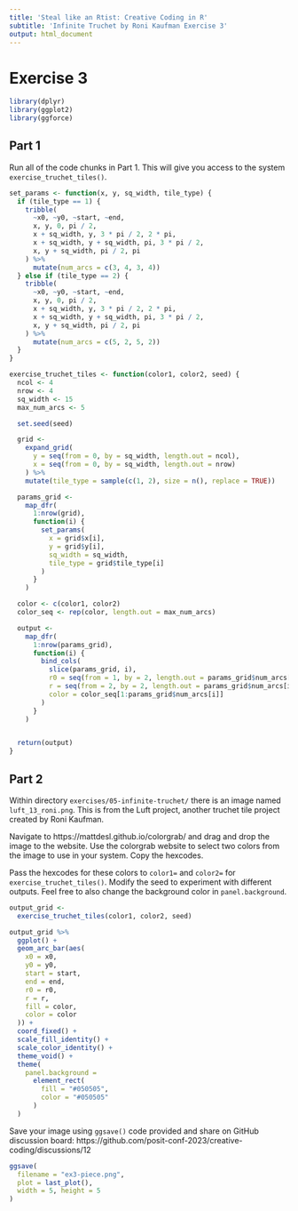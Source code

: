 ```yaml
---
title: 'Steal like an Rtist: Creative Coding in R'
subtitle: 'Infinite Truchet by Roni Kaufman Exercise 3'
output: html_document
---
```


# Exercise 3

```r
library(dplyr)
library(ggplot2)
library(ggforce)
```

## Part 1

Run all of the code chunks in Part 1. This will give you access to the system `exercise_truchet_tiles()`.

```r
set_params <- function(x, y, sq_width, tile_type) {
  if (tile_type == 1) {
    tribble(
      ~x0, ~y0, ~start, ~end,
      x, y, 0, pi / 2,
      x + sq_width, y, 3 * pi / 2, 2 * pi,
      x + sq_width, y + sq_width, pi, 3 * pi / 2,
      x, y + sq_width, pi / 2, pi
    ) %>%
      mutate(num_arcs = c(3, 4, 3, 4))
  } else if (tile_type == 2) {
    tribble(
      ~x0, ~y0, ~start, ~end,
      x, y, 0, pi / 2,
      x + sq_width, y, 3 * pi / 2, 2 * pi,
      x + sq_width, y + sq_width, pi, 3 * pi / 2,
      x, y + sq_width, pi / 2, pi
    ) %>%
      mutate(num_arcs = c(5, 2, 5, 2))
  }
}
```


```r
exercise_truchet_tiles <- function(color1, color2, seed) {
  ncol <- 4
  nrow <- 4
  sq_width <- 15
  max_num_arcs <- 5

  set.seed(seed)

  grid <-
    expand_grid(
      y = seq(from = 0, by = sq_width, length.out = ncol),
      x = seq(from = 0, by = sq_width, length.out = nrow)
    ) %>%
    mutate(tile_type = sample(c(1, 2), size = n(), replace = TRUE))

  params_grid <-
    map_dfr(
      1:nrow(grid),
      function(i) {
        set_params(
          x = grid$x[i],
          y = grid$y[i],
          sq_width = sq_width,
          tile_type = grid$tile_type[i]
        )
      }
    )

  color <- c(color1, color2)
  color_seq <- rep(color, length.out = max_num_arcs)

  output <-
    map_dfr(
      1:nrow(params_grid),
      function(i) {
        bind_cols(
          slice(params_grid, i),
          r0 = seq(from = 1, by = 2, length.out = params_grid$num_arcs[i]),
          r = seq(from = 2, by = 2, length.out = params_grid$num_arcs[i]),
          color = color_seq[1:params_grid$num_arcs[i]]
        )
      }
    )


  return(output)
}
```


## Part 2

Within directory `exercises/05-infinite-truchet/` there is an image named `luft_13_roni.png`. This is from the Luft project, another truchet tile project created by Roni Kaufman. 

Navigate to https://mattdesl.github.io/colorgrab/ and drag and drop the image to the website. Use the colorgrab website to select two colors from the image to use in your system. Copy the hexcodes. 

Pass the hexcodes for these colors to `color1=` and `color2=` for `exercise_truchet_tiles()`. Modify the seed to experiment with different outputs. Feel free to also change the background color in `panel.background`.

```r
output_grid <-
  exercise_truchet_tiles(color1, color2, seed)
```

```r
output_grid %>%
  ggplot() +
  geom_arc_bar(aes(
    x0 = x0,
    y0 = y0,
    start = start,
    end = end,
    r0 = r0,
    r = r,
    fill = color,
    color = color
  )) +
  coord_fixed() +
  scale_fill_identity() +
  scale_color_identity() +
  theme_void() +
  theme(
    panel.background =
      element_rect(
        fill = "#050505",
        color = "#050505"
      )
  )
```


Save your image using `ggsave()` code provided and share on GitHub discussion board: https://github.com/posit-conf-2023/creative-coding/discussions/12

```r
ggsave(
  filename = "ex3-piece.png",
  plot = last_plot(),
  width = 5, height = 5
)
```
